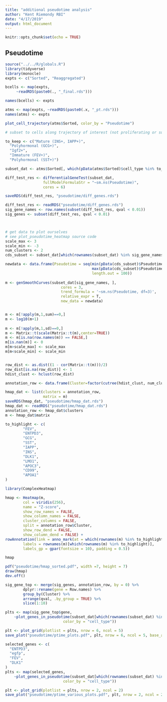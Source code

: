 ```yaml
---
title: "additional pseudotime analysis"
author: "Kent Riemondy RBI"
date: "4/17/2019"
output: html_document
---
```


```r
knitr::opts_chunk$set(echo = TRUE)
```

## Pseudotime


```r
source("../../R/globals.R")
library(tidyverse)
library(monocle)
expts <- c("Sorted", "Reaggregated")

bcells <- map(expts, 
     ~readRDS(paste0(., "_final.rds")))

names(bcells) <- expts

atms <- map(expts, ~readRDS(paste0(.x, "_pt.rds")))
names(atms) <- expts
```


```r

plot_cell_trajectory(atms$Sorted, color_by = "Pseudotime")

# subset to cells along trajectory of interest (not proliferating or subpopulation 2 and 4 (cd(+)))

to_keep <- c("Mature (INS+, IAPP+)",
  "Polyhormonal (GCG+)",
  "Igf2+",
  "Immature (FEV+)",
  "Polyhormonal (SST+)")

subset_dat <- atms$Sorted[, which(pData(atms$Sorted)$cell_type %in% to_keep)]

diff_test_res <- differentialGeneTest(subset_dat,
                 fullModelFormulaStr = "~sm.ns(Pseudotime)", 
                 cores = 6)

saveRDS(diff_test_res, "pseudotime/diff_genes.rds")

diff_test_res <- readRDS("pseudotime/diff_genes.rds")
sig_gene_names <- row.names(subset(diff_test_res, qval < 0.01))
sig_genes <- subset(diff_test_res, qval < 0.01)



# get data to plot ourselves
# see plot_pseudotime_heatmap source code
scale_max <- 3
scale_min <- -3
num_clusters <- 2
cds_subset <- subset_dat[which(rownames(subset_dat) %in% sig_gene_names), ]

newdata <- data.frame(Pseudotime = seq(min(pData(cds_subset)$Pseudotime),
                                       max(pData(cds_subset)$Pseudotime),
                                       length.out = 100)) 
 
m <- genSmoothCurves(subset_dat[sig_gene_names, ], 
                         cores = 3,
                         trend_formula = '~sm.ns(Pseudotime, df=3)',
                         relative_expr = T,
                         new_data = newdata)


m <- m[!apply(m,1,sum)==0,]
m <- log10(m+1)
                 
m <- m[!apply(m,1,sd)==0,]
m <- Matrix::t(scale(Matrix::t(m),center=TRUE))
m <- m[is.na(row.names(m)) == FALSE,]
m[is.nan(m)] <- 0
m[m>scale_max] <- scale_max
m[m<scale_min] <- scale_min


row_dist <- as.dist((1 - cor(Matrix::t(m)))/2)
row_dist[is.na(row_dist)] <- 1
hdist_clust <- hclust(row_dist)

annotation_row <- data.frame(Cluster=factor(cutree(hdist_clust, num_clusters)))

hmap_dat <- list(clusters = annotation_row, 
                 matrix = m)
saveRDS(hmap_dat, "pseudotime/hmap_dat.rds")
hmap_dat <- readRDS("pseudotime/hmap_dat.rds")
annotation_row <- hmap_dat$clusters
m <- hmap_dat$matrix

to_highlight <- c(
        "FEV",
        "ENTPD3",
        "GCG",
        "SST",
        "IAPP",
        "INS",
        "DLK1",
        "LMO1",
        "APOC3",
        "CD99",
        "APOA1"
)

library(ComplexHeatmap)

hmap <- Heatmap(m, 
        col = viridis(256), 
        name = "Z-score",
        show_row_names = FALSE, 
        show_column_names = FALSE, 
        cluster_columns = FALSE,
        split = annotation_row$Cluster, 
        show_row_dend = FALSE, 
        show_column_dend = FALSE) +
rowAnnotation(link = anno_mark(at = which(rownames(m) %in% to_highlight), 
        labels = rownames(m)[which(rownames(m) %in% to_highlight)], 
        labels_gp = gpar(fontsize = 10), padding = 0.5))

hmap

pdf("pseudotime/hmap_sorted.pdf", width =7, height = 7)
draw(hmap)
dev.off()
```

```r
sig_gene_top <- merge(sig_genes, annotation_row, by = 0) %>% 
        dplyr::rename(gene = Row.names) %>% 
        group_by(Cluster) %>% 
        arrange(qval, .by_group = TRUE) %>% 
        slice(1:10)

plts <- map(sig_gene_top$gene,
    ~plot_genes_in_pseudotime(subset_dat[which(rownames(subset_dat) %in% .x), ],
                          color_by = "cell_type"))

plt <- plot_grid(plotlist = plts, nrow = 6, ncol = 5)
save_plot("pseudotime/ptime_plots.pdf", plt, nrow = 6, ncol = 5, base_asp = 2)
```


```r
selected_genes <- c(
  "ENTPD3",
  "egfp",
  "FEV",
  "DLK1"
)
plts <- map(selected_genes,
    ~plot_genes_in_pseudotime(subset_dat[which(rownames(subset_dat) %in% .x), ],
                          color_by = "cell_type"))

plt <- plot_grid(plotlist = plts, nrow = 2, ncol = 2)
save_plot("pseudotime/ptime_various_plots.pdf", plt, nrow = 2, ncol = 2, base_asp = 2)
```



